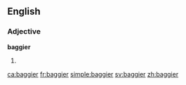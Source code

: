 ==English==

===Adjective===
'''baggier'''

# {{en-comparative of|baggy}}

[[ca:baggier]]
[[fr:baggier]]
[[simple:baggier]]
[[sv:baggier]]
[[zh:baggier]]